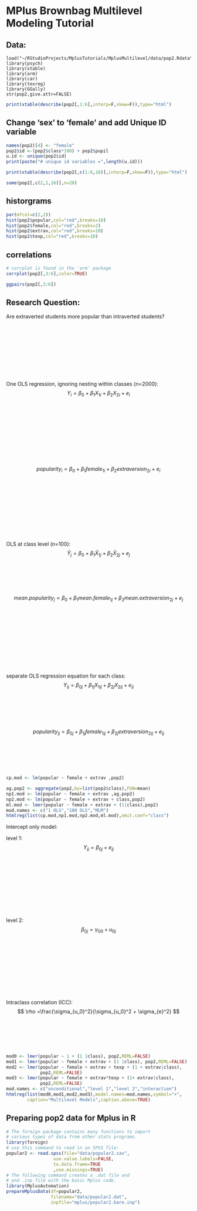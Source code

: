 # MPlus Brownbag Multilevel Modeling Tutorial

## Data:

```rdata
load("~/RStudioProjects/MplusTutorials/MplusMultilevel/data/pop2.Rdata")
library(psych)
library(xtable)
library(arm)
library(car)
library(texreg)
library(GGally)
str(pop2,give.attr=FALSE)
```


```r

print(xtable(describe(pop2[,1:6],interp=F,skew=F)),type="html")

```

## Change 'sex' to 'female' and add Unique ID variable 

```r
names(pop2)[4] <- "female"
pop2$id <-(pop2$class*100) + pop2$pupil
u.id <- unique(pop2$id)
print(paste("# unique id variables =",length(u.id)))
```


```r

print(xtable(describe(pop2[,c(1:6,16)],interp=F,skew=F)),type="html")
```

```r
some(pop2[,c(2,1,16)],n=20)

```

## historgrams

```r
par(mfcol=c(2,2))
hist(pop2$popular,col="red",breaks=10)
hist(pop2$female,col="red",breaks=2)
hist(pop2$extrav,col="red",breaks=10)
hist(pop2$texp,col="red",breaks=10)
```

## correlations

```r
# corrplot is found in the 'arm' package
corrplot(pop2[,3:6],color=TRUE)
```

```r
ggpairs(pop2[,3:6])
```


## Research Question:


Are extraverted students more popular than intraverted students?
<br />
<br />
<br />
<br />
<br />
<br />
<br />
<br />
<br />
<br />

One OLS regression, ignoring nesting within classes (n=2000):
$$
Y_{i}=\beta_{0} + \beta_{1} X_{1i} + \beta_{2} X_{2i} + e_{i}
$$
<br />
<br />
<br />
<br />
<br />
<br />
<br />
<br />
<br />
<br />
$$
popularity_{i}=\beta_{0} + \beta_{1} female_{1i} + \beta_{2} extraversion_{2i} + e_{i}
$$

<br />
<br />
<br />
<br />
<br />
<br />
<br />
<br />
<br />
<br />
OLS at class level (n=100):
$$
\bar{Y}_{j}=\beta_{0} + \beta_{1} \bar{X}_{1j} + \beta_{2} \bar{X}_{2j} + e_{j}
$$
<br />
<br />
<br />
<br />
<br />
$$
mean.popularity_{j}=\beta_{0} + \beta_{1} mean.female_{1j} + \beta_{2} mean.extraversion_{2j} + e_{j}
$$
<br />
<br />
<br />
<br />
<br />
<br />
<br />
<br />
<br />
<br />

separate OLS regression equation for each class:
$$
Y_{ij}=\beta_{0j} + \beta_{1j}X_{1ij} + \beta_{2j}X_{2ij} + e_{ij}
$$
<br />
<br />
<br />
<br />
<br />

$$
popularity_{ij}=\beta_{0j} + \beta_{1j}female_{1ij} + \beta_{2j}extraversion_{2ij} + e_{ij}
$$
<br />
<br />
<br />
<br />
<br />
```r

cp.mod <- lm(popular ~ female + extrav ,pop2)

ag.pop2 <- aggregate(pop2,by=list(pop2$class),FUN=mean)
np1.mod <- lm(popular ~ female + extrav ,ag.pop2)
np2.mod <- lm(popular ~ female + extrav + class,pop2)
ml.mod <- lmer(popular ~ female + extrav + (1|class),pop2)
mod.names <- c("1 OLS","100 OLS","MLM")
htmlreg(list(cp.mod,np1.mod,np2.mod,ml.mod),omit.coef="class")
```


Intercept only model:

level 1: 
$$
Y_{ij}=\beta_{0j}+e_{ij}
$$
<br />
<br />
<br />
<br />
<br />
<br />
<br />
<br />
<br />
<br />
level 2:
$$
\beta_{0j}=\gamma_{00}+u_{0j}
$$
<br />
<br />
<br />
<br />
<br />
<br />
<br />
<br />
<br />
<br />
Intraclass correlation (ICC):
$$ 
\rho =\frac{\sigma_{u_0}^2}{\sigma_{u_0}^2 + \sigma_{e}^2}
$$
<br />
<br />
<br />
<br />
<br />

```r
mod0 <- lmer(popular ~ 1 + (1 |class), pop2,REML=FALSE)
mod1 <- lmer(popular ~ female + extrav + (1 |class), pop2,REML=FALSE)
mod2 <- lmer(popular ~ female + extrav + texp + (1 + extrav|class),
             pop2,REML=FALSE)
mod3 <- lmer(popular ~ female + extrav*texp + (1+ extrav|class),
             pop2,REML=FALSE)
mod.names <- c("unconditional","level 1","level 2","interaction")
htmlreg(list(mod0,mod1,mod2,mod3),model.names=mod.names,symbol="+",
        caption="Multilevel Models",caption.above=TRUE)
```


## Preparing pop2 data for Mplus in R
```r
# The foreign package contains many functions to import
# various types of data from other stats programs.
library(foreign)
# use this command to read in an SPSS file:
popular2 <- read.spss(file="data/popular2.sav",
                  use.value.labels=FALSE,
                  to.data.frame=TRUE
                  ,use.missings=TRUE) 
# The following command creates a .dat file and
# and .inp file with the basic Mplus code.
library(MplusAutomation)
prepareMplusData(df=popular2,
                 filename="data/popular2.dat",      
                 inpfile="mplus/popular2.bare.inp")
```

